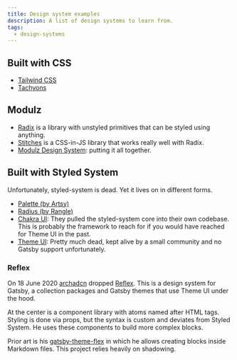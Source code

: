```yaml
---
title: Design system examples
description: A list of design systems to learn from.
tags:
  - design-systems
---
```


## Built with CSS

- [Tailwind CSS](/notes/design-systems/tailwind)
- [Tachyons](https://tachyons.io/)

## Modulz

- [Radix](https://radix-ui.com/primitives/docs/overview/introduction) is a
  library with unstyled primitives that can be styled using anything.
- [Stitches](https://stitches.dev/) is a CSS-in-JS library that works really
  well with Radix.
- [Modulz Design System](https://github.com/modulz/design-system): putting it
  all together.

## Built with Styled System

Unfortunately, styled-system is dead. Yet it lives on in different forms.

- [Palette (by Artsy)](https://github.com/artsy/palette)
- [Radius (by Rangle)](https://github.com/rangle/radius)
- [Chakra UI](https://chakra-ui.com/): They pulled the styled-system core into
  their own codebase. This is probably the framework to reach for if you would
  have reached for Theme UI in the past.
- [Theme UI](https://theme-ui.com/): Pretty much dead, kept alive by a small
  community and no Gatsby support unfortunately.

### Reflex

On 18 June 2020 [archadcn](https://twitter.com/arshadcn) dropped
[Reflex](https://reflexjs.org/). This is a design system for Gatsby, a
collection packages and Gatsby themes that use Theme UI under the hood.

At the center is a component library with atoms named after HTML tags. Styling
is done via props, but the syntax is custom and deviates from Styled System. He
uses these components to build more complex blocks.

Prior art is his
[gatsby-theme-flex](https://github.com/arshad/gatsby-themes/tree/master/themes/gatsby-theme-flex)
in which he allows creating blocks inside Markdown files. This project relies
heavily on shadowing.
